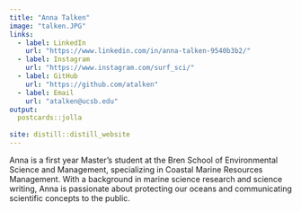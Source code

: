 ```yaml
---
title: "Anna Talken"
image: "talken.JPG"
links:
  - label: LinkedIn
    url: "https://www.linkedin.com/in/anna-talken-9540b3b2/"
  - label: Instagram
    url: "https://www.instagram.com/surf_sci/"
  - label: GitHub
    url: "https://github.com/atalken"
  - label: Email
    url: "atalken@ucsb.edu"
output:
  postcards::jolla
  
site: distill::distill_website
---
```

 
Anna is a first year Master's student at the Bren School of Environmental Science and Management, specializing in Coastal Marine Resources Management. With a background in marine science research and science writing, Anna is passionate about protecting our oceans and communicating scientific concepts to the public. 
